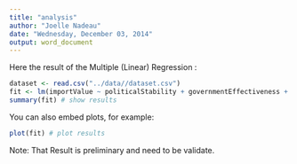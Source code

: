 ```yaml
---
title: "analysis"
author: "Joelle Nadeau"
date: "Wednesday, December 03, 2014"
output: word_document
---
```


Here the result of the Multiple (Linear) Regression :

```r
dataset <- read.csv("../data//dataset.csv")
fit <- lm(importValue ~ politicalStability + governmentEffectiveness + ruleOfLaw, data=dataset)
summary(fit) # show results
```

You can also embed plots, for example:

```r
plot(fit) # plot results
```

Note: That Result is preliminary and need to be validate.
